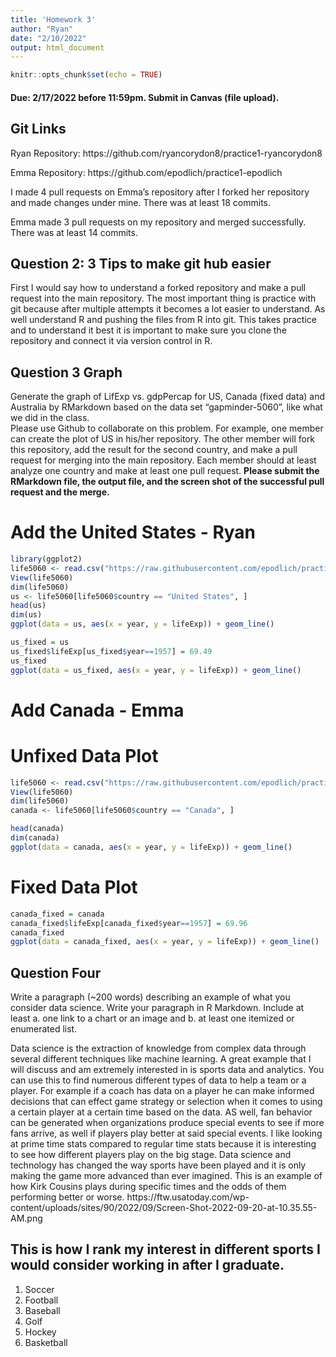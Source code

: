 ```yaml
---
title: 'Homework 3'
author: "Ryan"
date: "2/10/2022"
output: html_document
---
```


```r
knitr::opts_chunk$set(echo = TRUE)
```

#### Due: 2/17/2022 before 11:59pm. Submit in Canvas (file upload).

## Git Links
Ryan Repository: https://github.com/ryancorydon8/practice1-ryancorydon8

Emma Repository: https://github.com/epodlich/practice1-epodlich

I made 4 pull requests on Emma's repository after I forked her repository and made changes under mine. There was at least 18 commits.

Emma made 3 pull requests on my repository and merged successfully. There was at least 14 commits.



## Question 2: 3 Tips to make git hub easier

First I would say how to understand a forked repository and make a pull request into the main repository. The most important thing is practice with git because after multiple attempts it becomes a lot easier to understand. As well understand R and pushing the files from R into git. This takes practice and to understand it best it is important to make sure you clone the repository and connect it via version control in R.

## Question 3 Graph

Generate the graph of LifExp vs. gdpPercap for US, Canada (fixed data) and Australia by RMarkdown based on the data set "gapminder-5060", like what we did in the class.  
Please use Github to collaborate on this problem. For example, one member can create the plot of US in his/her repository. The other member will fork this repository, add the result for the second country, and make a pull request for merging into the main repository. Each member should at least analyze one country and make at least one pull request. **Please submit the RMarkdown file, the output file, and the screen shot of the successful pull request and the merge.**


# Add the United States - Ryan

```r
library(ggplot2)
life5060 <- read.csv("https://raw.githubusercontent.com/epodlich/practice1-ryancorydon8/main/gapminder-5060%20.csv")
View(life5060)
dim(life5060)
us <- life5060[life5060$country == "United States", ]
head(us)
dim(us)
ggplot(data = us, aes(x = year, y = lifeExp)) + geom_line()
```

```r
us_fixed = us
us_fixed$lifeExp[us_fixed$year==1957] = 69.49
us_fixed
ggplot(data = us_fixed, aes(x = year, y = lifeExp)) + geom_line()
```


# Add Canada - Emma

# Unfixed Data Plot

```r
life5060 <- read.csv("https://raw.githubusercontent.com/epodlich/practice1-ryancorydon8/main/gapminder-5060%20.csv")
View(life5060)
dim(life5060)
canada <- life5060[life5060$country == "Canada", ]

head(canada)
dim(canada)
ggplot(data = canada, aes(x = year, y = lifeExp)) + geom_line()
```
# Fixed Data Plot

```r
canada_fixed = canada
canada_fixed$lifeExp[canada_fixed$year==1957] = 69.96
canada_fixed
ggplot(data = canada_fixed, aes(x = year, y = lifeExp)) + geom_line()
```

## Question Four

Write a paragraph (~200 words) describing an example of what you consider data science. Write your paragraph in R Markdown. Include at least 
    a. one link to a chart or an image and 
    b. at least one itemized or enumerated list.
    
Data science is the extraction of knowledge from complex data through several different techniques like machine learning. A great example that I will discuss and am extremely interested in is sports data and analytics. You can use this to find numerous different types of data to help a team or a player. For example if a coach has data on a player he can make informed decisions that can effect game strategy or selection when it comes to using a certain player at a certain time based on the data. AS well, fan behavior can be generated when organizations produce special events to see if more fans arrive, as well if players play better at said special events. I like looking at prime time stats compared to regular time stats because it is interesting to see how different players play on the big stage. Data science and technology has changed the way sports have been played and it is only making the game more advanced than ever imagined. 
This is an example of how Kirk Cousins plays during specific times and the odds of them performing better or worse.  https://ftw.usatoday.com/wp-content/uploads/sites/90/2022/09/Screen-Shot-2022-09-20-at-10.35.55-AM.png


## This is how I rank my interest in different sports I would consider working in after I graduate.
1. Soccer
2. Football
3. Baseball
4. Golf
5. Hockey
5. Basketball
  


